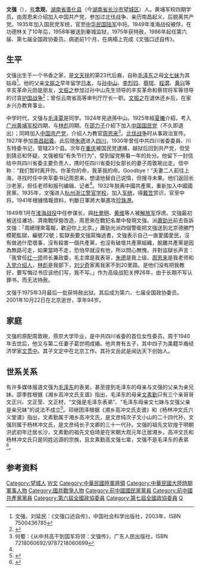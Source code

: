 {{Expand|time=2015-02-11T18:40:32+00:00}}
{{Refimprove|time=2015-02-11T18:40:32+00:00}}
{{Infobox_officeholder
|name =文
|image= 军人文强.jpg
|box_width= 300
|occupation= 军人
|allegiance = {{ROC}}
|branch = {{ROCA}}
|rank = 中將
|serviceyears =1924－1948
|birth_name=
|other_names =
|Sex = 男
|birth_date= 1907年9月19日
|birth_place= {{Flagicon|Qing Dynasty}} [[大清|大清]][[湖南省|湖南省]][[善化县|善化县]]
|death_date= {{Death date and age |2001|10|22|1907|9|19}}
|death_place= {{PRC}}[[北京|北京]]
|nationality = {{PRC}}
|residence =
|party = {{KMT}}<br />{{CPC}}（？年－1932年）
|religion =
|educate= 
* [[黄埔军校|黄埔军校]]
|past =
* 国民革命军班长
* 少校连长
* 中共四川省委常委兼军委书记
* 红一师师长兼政委
* 国民党参谋本部乙厅任上校参谋
* 上海统一行动委员会兼军统局策反委员会主任委员
* 军统局华北办事处少将处长
* 长沙绥靖公署第一处中将处长、办公厅主任
* 徐州前进指挥所副总参谋长
* 全国政协文史资料研究委员会委员
* 全国政协委员
|work = [[东征|东征]]、[[国民革命军北伐|国民革命军北伐]]、[[中国抗日战争|抗日战争]]、[[国共内战|国共内战]]
|awards=
}}
{{Otheruses|文强 (重庆)|subject=中华民国陆军中将文强|other=重庆市司法局原局长文强}}

'''文强'''（{{bd|1907年|9月19日|2001年|10月22日|catIdx=Wen文}}），[[号|号]]'''念观'''，[[湖南省|湖南省]][[善化县|善化县]]（今[[湖南省|湖南省]][[长沙市|长沙市]][[望城区|望城区]]）人。黄埔军校四期学员。由周恩来介绍加入中国共产党，参加过北伐战争、亲历南昌起义，后脱离共产党。1935年加入国民党军统，官至[[中华民国陆军|中华民国陆军]]中将。1949年淮海战役被俘，在功德林关了10年后，1958年被送到秦城监狱，1975年获特赦，1986年起任第六届、第七届全国政协委员。病逝前1个月，在病榻上完成《文强口述自传》。

== 生平 ==
文强出生于一个书香之家，是[[文天祥|文天祥]]的第23代后裔，自称[[毛泽东|毛泽东]]之母[[文七妹|文七妹]]为其姑母<ref>文强、刘延民：《文强口述自传》，中国社会科学出版社，2003年，ISBN 7500436785</ref>。他的父亲[[文振之|文振之]]早年留学[[日本|日本]]，与[[孙中山|孙中山]]、[[李烈钧|李烈钧]]、[[蔡锷|蔡锷]]、[[程潜|程潜]]、[[黄兴|黄兴]]等辛亥革命元勋是朋友，[[文振之|文振之]]参加过孙中山先生领导的辛亥革命和蔡锷将军等领导的讨袁[[护国战争|护国战争]]<ref name="gong">{{Cite web |url=http://dangshi.people.com.cn/n/2012/0627/c85037-18394942.html |title=毛泽东表弟文强亦是亦非的人生路 |access-date=2019-03-15 |archive-date=2018-12-19 |archive-url=https://web.archive.org/web/20181219021804/http://dangshi.people.com.cn/n/2012/0627/c85037-18394942.html |dead-url=no }}</ref>；曾任云南省高等审判厅厅长一职。[[文振之|文振之]]在退休还乡后，在家乡兴办教育事业。

中学时代，文强与[[毛泽覃|毛泽覃]]是同学。1924年見過孫中山。1925年經[[夏曦|夏曦]]介紹，考入[[广州|广州]][[黄埔军校|黄埔军校]]四期，与[[林彪|林彪]]同期。在[[邵力子|邵力子]]介紹下加入[[中国国民党|中国国民党]]（不久即退出）；同時加入[[中国共产党|中国共产党]]，介绍人为教官[[周恩来|周恩来]]<ref>何蜀：《从中共高干到国军将领：文强传》，广东人民出版社，ISBN 7218060692/9787218060699</ref>。[[北伐战争|北伐战争]]时从事政治宣传。1927年參加[[南昌起義|南昌起義]]。此后随[[朱德|朱德]]进入[[四川|四川]]，1930年曾任中共四川省委委員、川东特委书记，管辖23个县。次年在[[重庆|重庆]]被国民党逮捕，越狱后回到共产党，但受到猜忌和怀疑，文强被指“有失节行为”，受到留党察看一年的处分。他留下一封信给中共四川省委主要负责人，携时任四川省委妇女部长的妻子周敦琬出走。信中称：“我们暂时离开你。你革你的命，我革我的命。Goodbye！”夫妻二人前往上海，寻找时任中央军委书记周恩来，想请他替自己说情，但搜寻未果。他们返回长沙老家，担任老师和报刊编辑、记者<ref name="gong"></ref>。1932年脱离中國共產黨，重新加入中國國民黨。1935年，文强进入[[杭州|杭州]][[浙江警官学校|浙江警官学校]]，加入[[军统|军统]]，得[[戴笠|戴笠]]赏识，官至中将。1941年根據情報資料，判斷日軍將大舉進攻[[珍珠港|珍珠港]]。

1949年1月在[[淮海战役|淮海战役]]中任参谋长，與[[杜聿明|杜聿明]]、[[黄维|黄维]]等人被[[解放军|解放军]]俘虏。文強最初被送往濰坊、濟南戰俘營改造，周恩來在戰犯名單中發現文強，派[[蕭勁光|蕭勁光]]前去告訴文強：「周總理來電報，歡迎你上北京。」蕭勁光派四個警衛把文強送到北京德勝門模範監獄，編號72號；監獄長要文強寫悔過書，文強表示自己一直愛國愛民，沒有做過什麼壞事，沒有殺害一個共產黨，也沒有破壞共產黨組織，脫離共產黨是因為無路可走，如果當時不走，恐怕早就沒有他，所以問心無愧，并對监獄长声言：「我曾任[[红一师|红一师]]师长兼政委，毛主席是我表哥，[[朱德|朱德]]是我上级，[[周恩来|周恩来]]是我老师和[[入党介绍人|入党介绍人]]，[[林彪|林彪]]是我部下，[[刘少奇|刘少奇]]家离我家不到20里路。是他们没有把我教好，要写悔过书应该他们写，我不写。」作为高级战犯关押26年，由于长期不写认罪书，而无法特赦。

{{opr|文强的口述传记中，对其在监狱的生活一笔带过，但是，在高伐林对文强之子[[文贯中|文贯中]]的采访中有相关描述：<br>
——在监狱里，文强接触到的都是中共的正面宣传，让他们参观的都是诸如南京长江大桥、上海万吨水压机之类的“新中国建设成就”，以证明“国民党做不到的，共产党做到了”。就是“文革”年月，中共对战犯灌输的仍是“形势大好，不是小好，越来越好”。<ref name="zhuanfangwenguanzhong"><br>
——文强后来对儿子们讲述说：因为仅仅一墙之隔，晚上传来的拷打声、喝斥声，受审者的嚎叫声，以及高喊“毛主席万岁”、“共产党万岁”和“我是革命的”这样的表白声，不绝于耳，非常恐怖。<ref name="zhuanfangwenguanzhong"></ref><br>
——尽管如此，被共产党洗脑27年的文强释放之初，与受尽千辛万苦的儿子常常谈不到一起去。文贯中对他讲农村的现状、自己的经历，他往往要阻止，但他与过去的同袍杜聿明、宋希濂等相聚，渐渐了解到，他们虽比他早十多年获释，却比他惨得多，“文革”中多被整得家破人亡，幸存者也有一箩筐血泪故事。文强对自己最后一批被“特赦”本来十分不满呢，没有想到，监狱竟相当于“世外桃源”，“不知有汉，无论魏晋”。<ref name="zhuanfangwenguanzhong"></ref>}}

文强于1975年3月最后一批获特赦出狱。其后成为第六、七届全国政协委员。2001年10月22日在北京逝世，享年94岁。

== 家庭 ==
文强的原配周敦琬，燕京大学毕业，是中共四川省委的首位女性委员。周于1940年去世后，他又与第二任妻子葛世明成婚。他共育有五子，其中四子为美籍华裔经济学家[[文贯中|文贯中]]。其子文定中在北京工作。其孙文岳武是闻达天下创始人。

==世系关系==
有许多媒体报道文强为[[毛泽东|毛泽东]]的表弟，甚至提到毛泽东的母亲与文强的父亲为亲兄妹。邵季胜根据《湘乡高冲文氏支谱》指出，毛泽东的母亲[[文素勤|文素勤]]只有三个亲哥哥文正兴、文正莹、文正材，“文强是毛泽东表弟”、“毛泽东母亲文七妹与文强父亲是亲兄妹”的说法不成立<ref>{{Citation| last=| first=| author-link=邵季胜| year=2012年| title=《文强不是毛泽东的表弟》| periodical=《湘潮(上半月)》| volume=| issue=01期| pages=48| url=https://kns.cnki.net/KCMS/detail/detail.aspx?dbcode=CJFQ&dbname=CJFD2012&filename=FLDS201201018&v=MjI3NzJUM3FUcldNMUZyQ1VSTE9mYnVSdkZpSG5VTC9CSXlIUGZiRzRIOVBNcm85RWJJUjhlWDFMdXhZUzdEaDE=| doi=| oclc=| accessdate=2019-09-20| archive-date=2021-05-06| archive-url=https://web.archive.org/web/20210506145838/https://kns.cnki.net/KCMS/detail/detail.aspx?dbcode=CJFQ&dbname=CJFD2012&filename=FLDS201201018&v=MjI3NzJUM3FUcldNMUZyQ1VSTE9mYnVSdkZpSG5VTC9CSXlIUGZiRzRIOVBNcm85RWJJUjhlWDFMdXhZUzdEaDE=| dead-url=no}}</ref>。邓继团泽根据《湘乡高冲文氏支谱》和《杨林冲文氏六义堂谱》指出，文素勤属于湘乡高冲文氏，是文彦纯次子文小山的二十四代孙，文强则属于杨林冲文氏，是文彦纯长子文卿的三十一代孙。文强的祖先文钦煌于明朝洪武初年迁居长沙，文素勤的祖先文伯琦是在宋朝大观元年迁居湘乡。高冲文氏和杨林冲文氏只是同姓远源的宗族，且文素勤高文强七辈，文强不是毛泽东的表弟<ref>{{Citation| last= | first= | author-link=邓继团| year=2018年| title=《文强非毛泽东表弟考》| periodical=《文史拾遗》| volume=| issue=2期总112| pages= | url=http://www.changsha0731.cn/wssy/index.php?a=show&c=index&catid=2&id=517&m=content&bsh_bid=2454357673 | doi=| oclc=}}</ref>。

== 参考资料 ==
{{Reflist}}

[[Category:望城人|Category:望城人]]
[[Category:黄埔军校第四期|W文]]
[[Category:中華民國陸軍將領|Category:中華民國陸軍將領]]
[[Category:中華民國大陸時期軍事人物|Category:中華民國大陸時期軍事人物]]
[[Category:國共戰爭人物|Category:國共戰爭人物]]
[[Category:前中國國民黨黨員|Category:前中國國民黨黨員]]
[[Category:前中國共產黨黨員|Category:前中國共產黨黨員]]
[[Category:第六屆全國政協委員|Category:第六屆全國政協委員]]
[[Category:第七屆全國政協委員|Category:第七屆全國政協委員]]
[[Category:文姓|Q]]